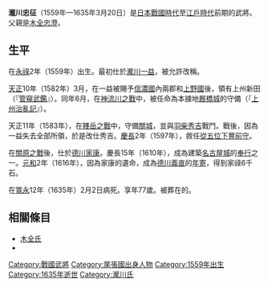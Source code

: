 {{unreferenced|time=2017-02-18T14:23:31+00:00}}
{{日本武士
|名稱= 瀧川 忠征
|圖片名稱= Takigawa Tadayuki.jpg
|圖片大小= 200px
|圖片說明= 瀧川忠征像（{{tsl|ja|大林寺}}藏）
|時代= [[日本戰國時代|日本戰國時代]]—[[江戶時代|江戶時代]]前期
|出生日期= [[永祿|永祿]]2年（1559年）
|出生地點= 
|逝世日期= [[寬永|寬永]]12年2月2日（1635年3月20日）
|逝世地點= 
|假名= 
|羅馬字= 
|幼名= 
|改名= 法忠→忠征
|别名= 彦五郎、出雲守（通稱）
|諡号= 
|神号= 
|戒名= 前豐前守瀧川大林宗機居士
|洗禮名= 
|墓所= [[愛知縣|愛知縣]]{{tsl|ja|南桑名町}}的{{tsl|ja|大林寺}}
|朝廷官位= [[從五位下|從五位下]][[豐前守|豐前守]]
|幕府職位= 
|主君= [[瀧川一益|瀧川一益]]→[[豐臣秀吉|豐臣秀吉]]→[[德川家康|德川家康]]
|藩= 
|氏族= [[木全氏|木全氏]]→{{tsl|ja|滝川氏|瀧川氏}}
|父母= 父：[[木全忠澄|木全忠澄]]
|養父= 
|養母= 
|兄弟= [[木全河內守|木全河內守]]、[[木全兵部|木全兵部]]、[[友田新右衛門|友田新右衛門]]
|姐妹= 
|正室= [[南部兼綱|南部兼綱]]的女兒
|側室= 
|嗣子= 
|嗣女= 
|養子= 
|養女= 
}}
{{japanese|japanese=滝川 忠征|kana=たきがわ ただゆき|romaji=Takigawa Tadayuki|舊寫=瀧川 忠征}}
'''瀧川忠征'''（1559年—1635年3月20日）是[[日本戰國時代|日本戰國時代]]至[[江戶時代|江戶時代]]前期的武將。父親是[[木全忠澄|木全忠澄]]。

== 生平 ==
在[[永祿|永祿]]2年（1559年）出生。最初仕於[[瀧川一益|瀧川一益]]，被允許改稱{{tsl|ja|滝川氏|瀧川氏}}。

[[天正_(日本)|天正]]10年（1582年）3月，在一益被賜予[[信濃國|信濃國]]內兩郡和[[上野國|上野國]]後，領有上州新田（『[[管窺武鑑|管窺武鑑]]』）。同年6月，在[[神流川之戰|神流川之戰]]中，被任命為本據地[[厩橋城|厩橋城]]的守備（『[[上州治亂記|上州治亂記]]』）。

天正11年（1583年），在[[賤岳之戰|賤岳之戰]]中，守備[[關城_(伊勢國)|關城]]，並與[[羽柴秀吉|羽柴秀吉]]戰鬥。戰後，因為一益失去全部所領，於是改仕秀吉。[[慶長|慶長]]2年（1597年），敘任[[從五位下|從五位下]][[豐前守|豐前守]]。

在[[關原之戰|關原之戰]]後，仕於[[德川家康|德川家康]]。慶長15年（1610年），成為建築[[名古屋城|名古屋城]]的[[奉行|奉行]]之一。[[元和_(後水尾天皇)|元和]]2年（1616年），因為家康的遺命，成為[[德川義直|德川義直]]的[[家老|年寄]]，得到家祿6千石。

在[[寬永|寬永]]12年（1635年）2月2日病死。享年77歲。被葬在{{tsl|ja|南桑名町}}的{{tsl|ja|大林寺}}。

== 相關條目 ==
*[[木全氏|木全氏]]
*{{tsl|ja|滝川氏|瀧川氏}}

[[Category:戰國武將|Category:戰國武將]]
[[Category:尾張國出身人物|Category:尾張國出身人物]]
[[Category:1559年出生|Category:1559年出生]]
[[Category:1635年逝世|Category:1635年逝世]]
[[Category:瀧川氏|Category:瀧川氏]]